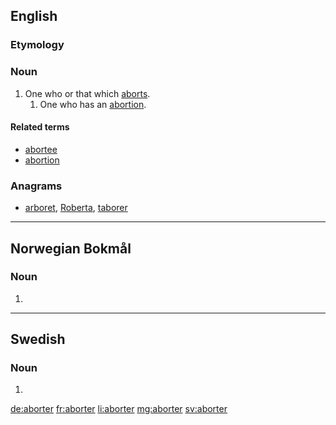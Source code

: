 ==English==

===Etymology===
{{suffix|abort|er}}

===Noun===
{{en-noun}}

# One who or that which [[abort]]s.
## One who has an [[abortion]].

====Related terms====
* [[abortee]]
* [[abortion]]

===Anagrams===
* [[arboret#English|arboret]], [[Roberta#English|Roberta]], [[taborer#English|taborer]]

----
==Norwegian Bokmål==

===Noun===
{{head|nb|noun form|g=m}}

# {{inflection of|abort||indefinite|p|lang=nb}}

----

==Swedish==

===Noun===
{{head|sv|noun form}}

# {{sv-noun-form-indef-pl|abort}}

[[de:aborter]]
[[fr:aborter]]
[[li:aborter]]
[[mg:aborter]]
[[sv:aborter]]